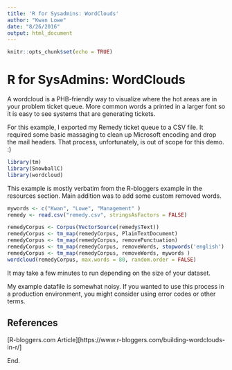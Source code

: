 ```yaml
---
title: 'R for Sysadmins: WordClouds'
author: "Kwan Lowe"
date: "8/26/2016"
output: html_document
---
```


```r
knitr::opts_chunk$set(echo = TRUE)
```

# R for SysAdmins: WordClouds

A wordcloud is a PHB-friendly way to visualize where the hot areas are in your
problem ticket queue. More common words a printed in a larger font so it is 
easy to see systems that are generating tickets.

For this example, I exported my Remedy ticket queue to a CSV file. It required
some basic massaging to clean up Microsoft encoding and drop the mail headers.
That process, unfortunately, is out of scope for this demo. :)


```r
library(tm)
library(SnowballC)
library(wordcloud)
```

This example is mostly verbatim from the R-bloggers example in the resources 
section. Main addition was to add some custom removed words. 


```r
mywords <- c("Kwan", "Lowe", "Management" )
remedy <- read.csv("remedy.csv", stringsAsFactors = FALSE)

remedyCorpus <- Corpus(VectorSource(remedy$Text))
remedyCorpus <- tm_map(remedyCorpus, PlainTextDocument)
remedyCorpus <- tm_map(remedyCorpus, removePunctuation)
remedyCorpus <- tm_map(remedyCorpus, removeWords, stopwords('english') )
remedyCorpus <- tm_map(remedyCorpus, removeWords, mywords )
wordcloud(remedyCorpus, max.words = 80, random.order = FALSE)
```

It may take a few minutes to run depending on the size of your dataset. 

My example datafile is somewhat noisy. If you wanted to use this process
in a production environment, you might consider using error codes or other
terms.


## References
[R-bloggers.com Article][https://www.r-bloggers.com/building-wordclouds-in-r/]

End.
